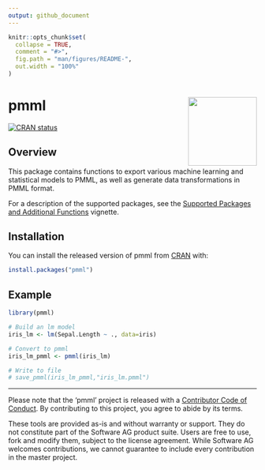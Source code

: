 ```yaml
---
output: github_document
---
```


<!-- README.md is generated from README.Rmd. Please edit that file -->

```r
knitr::opts_chunk$set(
  collapse = TRUE,
  comment = "#>",
  fig.path = "man/figures/README-",
  out.width = "100%"
)
```
# pmml <a href='https://CRAN.R-project.org/package=pmml'><img src='man/figures/logo3.png' align="right" height="139" /></a>

<!-- badges: start -->
[![CRAN status](https://www.r-pkg.org/badges/version/pmml)](https://cran.r-project.org/package=pmml)
<!-- badges: end -->

## Overview

This package contains functions to export various machine learning and statistical models to PMML, as well as generate data transformations in PMML format.

For a description of the supported packages, see the [Supported Packages and Additional Functions](https://softwareag.github.io/r-pmml/articles/packages_and_functions.html) vignette.

## Installation

You can install the released version of pmml from [CRAN](https://CRAN.R-project.org/package=pmml) with:

``` r
install.packages("pmml")
```

## Example

```r
library(pmml)

# Build an lm model
iris_lm <- lm(Sepal.Length ~ ., data=iris)

# Convert to pmml
iris_lm_pmml <- pmml(iris_lm)

# Write to file
# save_pmml(iris_lm_pmml,"iris_lm.pmml")
```

---
Please note that the 'pmml' project is released with a [Contributor Code of Conduct](CODE_OF_CONDUCT.md). By contributing to this project, you agree to abide by its terms.


These tools are provided as-is and without warranty or support. They do not constitute part of the Software AG product suite. Users are free to use, fork and modify them, subject to the license agreement. While Software AG welcomes contributions, we cannot guarantee to include every contribution in the master project.